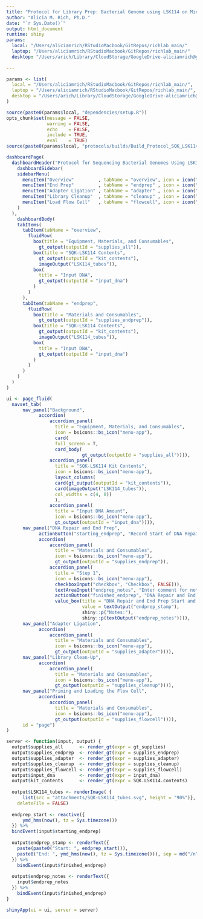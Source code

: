 ```yaml
---
title: "Protocol for Library Prep: Bacterial Genome using LSK114 on MinION"
author: "Alicia M. Rich, Ph.D."
date: "`r Sys.Date()`"
output: html_document
runtime: shiny
params:
  local: "/Users/aliciamrich/RStudioMacbook/GitRepos/richlab_main/"
  laptop: "/Users/aliciamrich/RStudioMacbook/GitRepos/richlab_main/"
  desktop: "/Users/arich/Library/CloudStorage/GoogleDrive-aliciamrich@gmail.com/Other computers/My MacBook Pro/RStudioMacbook/GitRepos/richlab_main/"
  
---
```


```r
params <- list(
  local = "/Users/aliciamrich/RStudioMacbook/GitRepos/richlab_main/",
  laptop = "/Users/aliciamrich/RStudioMacbook/GitRepos/richlab_main/",
  desktop = "/Users/arich/Library/CloudStorage/GoogleDrive-aliciamrich@gmail.com/Other computers/My MacBook Pro/RStudioMacbook/GitRepos/richlab_main/"
)

source(paste0(params$local, "dependencies/setup.R"))
opts_chunk$set(message = FALSE,
               warning = FALSE,
               echo    = FALSE,
               include = TRUE,
               eval    = TRUE)
source(paste0(params$local, "protocols/builds/Build_Protocol_SQK_LSK114.R"))
```

```r
dashboardPage(
  dashboardHeader("Protocol for Sequencing Bacterial Genomes Using LSK114"),
    dashboardSidebar(
    sidebarMenu(
      menuItem("Overview"         , tabName = "overview", icon = icon("dashboard")),
      menuItem("End Prep"         , tabName = "endprep" , icon = icon("th")),
      menuItem("Adapter Ligation" , tabName = "adapter" , icon = icon("th")),
      menuItem("Library Cleanup"  , tabName = "cleanup" , icon = icon("th")),
      menuItem("Load Flow Cell"   , tabName = "flowcell", icon = icon("th"))
    )
  ),
    dashboardBody(
    tabItems(
      tabItem(tabName = "overview",
        fluidRow(
          box(title = "Equipment, Materials, and Consumables",
            gt_output(outputId = "supplies_all")),
          box(title = "SQK-LSK114 Contents",
            gt_output(outputId = "kit_contents"),
            imageOutput("LSK114_tubes")),
          box(
            title = "Input DNA",
            gt_output(outputId = "input_dna")
          )
        )
      ),
      tabItem(tabName = "endprep",
        fluidRow(
          box(title = "Materials and Consumables",
            gt_output(outputId = "supplies_endprep")),
          box(title = "SQK-LSK114 Contents",
            gt_output(outputId = "kit_contents"),
            imageOutput("LSK114_tubes")),
          box(
            title = "Input DNA",
            gt_output(outputId = "input_dna")
          )
        )
      )
    )
  )
)
```




```r
ui <- page_fluid( 
  navset_tab(
      nav_panel("Background", 
            accordion(  
                accordion_panel( 
                  title = "Equipment, Materials, and Consumables", 
                  icon = bsicons::bs_icon("menu-app"),
                  card(
                  full_screen = T,
                  card_body(
                            gt_output(outputId = "supplies_all")))),
                accordion_panel( 
                  title = "SQK-LSK114 Kit Contents", 
                  icon = bsicons::bs_icon("menu-app"),
                  layout_columns(
                  card(gt_output(outputId = "kit_contents")),
                  card(imageOutput("LSK114_tubes")), 
                  col_widths = c(4, 8))
                  ),
                accordion_panel( 
                  title = "Input DNA Amount", 
                  icon = bsicons::bs_icon("menu-app"),
                  gt_output(outputId = "input_dna")))),
      nav_panel("DNA Repair and End Prep",
            actionButton("starting_endprep", "Record Start of DNA Repair and End Prep Stage"),
            accordion( 
                accordion_panel( 
                  title = "Materials and Consumables", 
                  icon = bsicons::bs_icon("menu-app"),
                  gt_output(outputId = "supplies_endprep")),
                accordion_panel( 
                  title = "Step 1", 
                  icon = bsicons::bs_icon("menu-app"),
                  checkboxInput("checkbox", "Checkbox", FALSE))),
                  textAreaInput("endprep_notes", "Enter comment for notebook"),
                  actionButton("finished_endprep", "DNA Repair and End Prep Complete"),
                  value_box(title = "DNA Repair and End Prep Start and Finish Stamps:",
                            value = textOutput("endprep_stamp"),
                            shiny::p("Notes:"),
                            shiny::p(textOutput("endprep_notes")))),
      nav_panel("Adapter Ligation", 
            accordion( 
                accordion_panel( 
                  title = "Materials and Consumables", 
                  icon = bsicons::bs_icon("menu-app"),
                  gt_output(outputId = "supplies_adapter")))), 
      nav_panel("Library Clean-Up", 
            accordion( 
                accordion_panel( 
                  title = "Materials and Consumables", 
                  icon = bsicons::bs_icon("menu-app"),
                  gt_output(outputId = "supplies_cleanup")))), 
      nav_panel("Priming and Loading the Flow Cell", 
            accordion( 
                accordion_panel( 
                  title = "Materials and Consumables", 
                  icon = bsicons::bs_icon("menu-app"),
                  gt_output(outputId = "supplies_flowcell")))), 
      id = "page")
)
```

```r
server <- function(input, output) {
  output$supplies_all      <- render_gt(expr = gt_supplies)
  output$supplies_endprep  <- render_gt(expr = supplies_endprep)
  output$supplies_adapter  <- render_gt(expr = supplies_adapter)
  output$supplies_cleanup  <- render_gt(expr = supplies_cleanup)
  output$supplies_flowcell <- render_gt(expr = supplies_flowcell)
  output$input_dna         <- render_gt(expr = input_dna)
  output$kit_contents      <- render_gt(expr = SQK.LSK114.contents)
  
  output$LSK114_tubes <- renderImage( { 
      list(src = "attachments/SQK-LSK114_tubes.svg", height = "90%")}, 
    deleteFile = FALSE) 
  
  endprep_start <- reactive({
      ymd_hms(now(), tz = Sys.timezone())
  }) %>%
  bindEvent(input$starting_endprep)
  
  output$endprep_stamp <- renderText({
    paste(paste0("Start: ", endprep_start()),
    paste0("End: ", ymd_hms(now(), tz = Sys.timezone())), sep = md("/n"))
  }) %>%
    bindEvent(input$finished_endprep)
  
  output$endprep_notes <- renderText({
    input$endprep_notes
  }) %>%
    bindEvent(input$finished_endprep)
}
```


```r
shinyApp(ui = ui, server = server)
```


